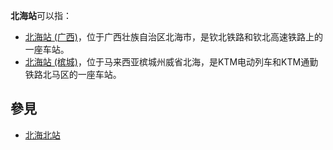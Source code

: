 '''北海站'''可以指：
*[[北海站_(广西)|北海站 (广西)]]，位于广西壮族自治区北海市，是钦北铁路和钦北高速铁路上的一座车站。
*[[北海站_(槟城)|北海站 (槟城)]]，位于马来西亚槟城州威省北海，是KTM电动列车和KTM通勤铁路北马区的一座车站。

==參見==
*[[北海北站|北海北站]]

{{disambig|Cat=三字车站名消歧义|BeiHai}}
